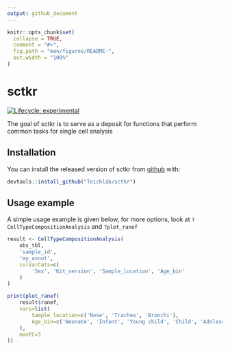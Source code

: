 ```yaml
---
output: github_document
---
```


<!-- README.md is generated from README.Rmd. Please edit that file -->

```r
knitr::opts_chunk$set(
  collapse = TRUE,
  comment = "#>",
  fig.path = "man/figures/README-",
  out.width = "100%"
)
```
# sctkr

<!-- badges: start -->
[![Lifecycle: experimental](https://img.shields.io/badge/lifecycle-experimental-orange.svg)](https://www.tidyverse.org/lifecycle/#experimental)
<!-- [![CRAN status](https://www.r-pkg.org/badges/version/sctkr)](https://CRAN.R-project.org/package=sctkr) -->
<!-- badges: end -->

The goal of sctkr is to serve as a deposit for functions that perform common tasks for single cell analysis

## Installation

You can install the released version of sctkr from [github](https://github.com/Teichlab/sctkr) with:

``` r
devtools::install_github("Teichlab/sctkr")
```

## Usage example

A simple usage example is given below, for more options, look at `?CellTypeCompositionAnalysis` and `?plot_ranef`

``` r
result <- CellTypeCompositionAnalysis(
    obs_tbl,
    'sample_id',
    'my_annot',
    colVarCats=c(
        'Sex', 'Kit_version', 'Sample_location', 'Age_bin'
    )
)

print(plot_ranef(
    result$ranef,
    vars=list(
        Sample_location=c('Nose', 'Trachea', 'Bronchi'),
        Age_bin=c('Neonate', 'Infant', 'Young child', 'Child', 'Adolescent', 'Adult', 'Eldly')
    ),
    maxFC=3
))
```

<!--
## Example

This is a basic example which shows you how to solve a common problem:

```r
library(sctkr)
## basic example code
```

What is special about using `README.Rmd` instead of just `README.md`? You can include R chunks like so:

```r
summary(cars)
```

You'll still need to render `README.Rmd` regularly, to keep `README.md` up-to-date.

You can also embed plots, for example:

```r
plot(pressure)
```

In that case, don't forget to commit and push the resulting figure files, so they display on GitHub!
-->
